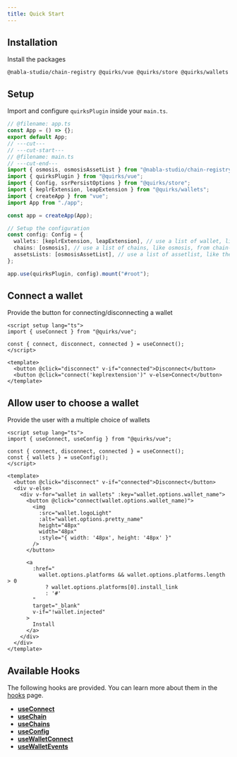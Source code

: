 ```yaml
---
title: Quick Start
---
```


## Installation

Install the packages

```package-install
@nabla-studio/chain-registry @quirks/vue @quirks/store @quirks/wallets
```

## Setup

Import and configure `quirksPlugin` inside your `main.ts`.

```ts twoslash title="main.ts"
// @filename: app.ts
const App = () => {};
export default App;
// ---cut---
// ---cut-start---
// @filename: main.ts
// ---cut-end---
import { osmosis, osmosisAssetList } from "@nabla-studio/chain-registry";
import { quirksPlugin } from "@quirks/vue";
import { Config, ssrPersistOptions } from "@quirks/store";
import { keplrExtension, leapExtension } from "@quirks/wallets";
import { createApp } from "vue";
import App from "./app";

const app = createApp(App);

// Setup the configuration
const config: Config = {
  wallets: [keplrExtension, leapExtension], // use a list of wallet, like keplr and leap, from wallets
  chains: [osmosis], // use a list of chains, like osmosis, from chain-registry
  assetsLists: [osmosisAssetList], // use a list of assetlist, like the osmosis one, from chain-registry
};

app.use(quirksPlugin, config).mount("#root");
```

## Connect a wallet

Provide the button for connecting/disconnecting a wallet

```vue twoslash
<script setup lang="ts">
import { useConnect } from "@quirks/vue";

const { connect, disconnect, connected } = useConnect();
</script>

<template>
  <button @click="disconnect" v-if="connected">Disconnect</button>
  <button @click="connect('keplrextension')" v-else>Connect</button>
</template>
```

## Allow user to choose a wallet

Provide the user with a multiple choice of wallets

```vue twoslash
<script setup lang="ts">
import { useConnect, useConfig } from "@quirks/vue";

const { connect, disconnect, connected } = useConnect();
const { wallets } = useConfig();
</script>

<template>
  <button @click="disconnect" v-if="connected">Disconnect</button>
  <div v-else>
    <div v-for="wallet in wallets" :key="wallet.options.wallet_name">
      <button @click="connect(wallet.options.wallet_name)">
        <img
          :src="wallet.logoLight"
          :alt="wallet.options.pretty_name"
          height="48px"
          width="48px"
          :style="{ width: '48px', height: '48px' }"
        />
      </button>

      <a
        :href="
          wallet.options.platforms && wallet.options.platforms.length > 0
            ? wallet.options.platforms[0].install_link
            : '#'
        "
        target="_blank"
        v-if="!wallet.injected"
      >
        Install
      </a>
    </div>
  </div>
</template>
```

## Available Hooks

The following hooks are provided. You can learn more about them in the 
[hooks](./hooks) page.

- **[useConnect](./hooks#useconnect)**
- **[useChain](./hooks#usechain)**
- **[useChains](./hooks#usechains)**
- **[useConfig](./hooks#useconfig)**
- **[useWalletConnect](./hooks#usewalletconnect)**
- **[useWalletEvents](./hooks#usewalletevents)**
